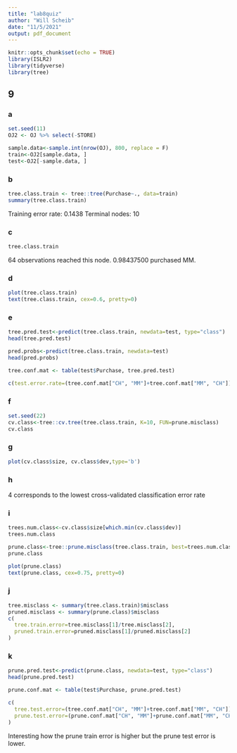 ```yaml
---
title: "lab8quiz"
author: "Will Scheib"
date: "11/5/2021"
output: pdf_document
---
```


```r
knitr::opts_chunk$set(echo = TRUE)
library(ISLR2)
library(tidyverse)
library(tree)
```

## 9
### a
```r
set.seed(11)
OJ2 <- OJ %>% select(-STORE)

sample.data<-sample.int(nrow(OJ), 800, replace = F)
train<-OJ2[sample.data, ]
test<-OJ2[-sample.data, ]
```

### b
```r
tree.class.train <- tree::tree(Purchase~., data=train)
summary(tree.class.train)
```
Training error rate: 0.1438
Terminal nodes: 10

### c
```r
tree.class.train
```
64 observations reached this node.
0.98437500 purchased MM.

### d
```r
plot(tree.class.train)
text(tree.class.train, cex=0.6, pretty=0)
```

### e
```r
tree.pred.test<-predict(tree.class.train, newdata=test, type="class")
head(tree.pred.test)

pred.probs<-predict(tree.class.train, newdata=test)
head(pred.probs)

tree.conf.mat <- table(test$Purchase, tree.pred.test)

c(test.error.rate=(tree.conf.mat["CH", "MM"]+tree.conf.mat["MM", "CH"]) / sum(tree.conf.mat))
```

### f
```r
set.seed(22)
cv.class<-tree::cv.tree(tree.class.train, K=10, FUN=prune.misclass)
cv.class
```

### g
```r
plot(cv.class$size, cv.class$dev,type='b')
```

### h
4 corresponds to the lowest cross-validated classification error rate

### i
```r
trees.num.class<-cv.class$size[which.min(cv.class$dev)]
trees.num.class

prune.class<-tree::prune.misclass(tree.class.train, best=trees.num.class)
prune.class

plot(prune.class)
text(prune.class, cex=0.75, pretty=0)
```

### j
```r
tree.misclass <- summary(tree.class.train)$misclass
pruned.misclass <- summary(prune.class)$misclass
c(
  tree.train.error=tree.misclass[1]/tree.misclass[2],
  pruned.train.error=pruned.misclass[1]/pruned.misclass[2]
)
```

### k
```r
prune.pred.test<-predict(prune.class, newdata=test, type="class")
head(prune.pred.test)

prune.conf.mat <- table(test$Purchase, prune.pred.test)

c(
  tree.test.error=(tree.conf.mat["CH", "MM"]+tree.conf.mat["MM", "CH"]) / sum(tree.conf.mat),
  prune.test.error=(prune.conf.mat["CH", "MM"]+prune.conf.mat["MM", "CH"]) / sum(prune.conf.mat)
)
```
Interesting how the prune train error is higher but the prune test error is lower.
